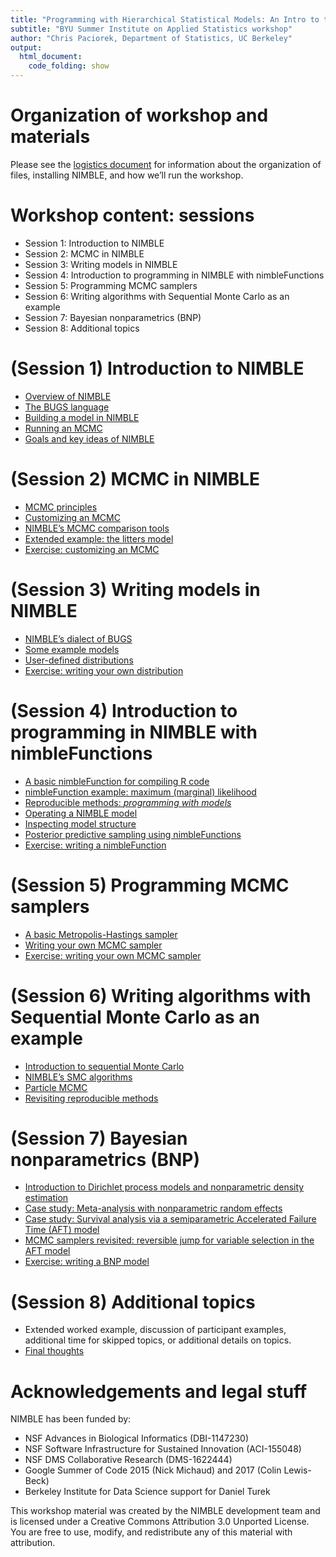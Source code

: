 ```yaml
---
title: "Programming with Hierarchical Statistical Models: An Intro to the BUGS-compatible NIMBLE system"
subtitle: "BYU Summer Institute on Applied Statistics workshop"
author: "Chris Paciorek, Department of Statistics, UC Berkeley"
output:
  html_document:
    code_folding: show
---
```


# Organization of workshop and materials

Please see the [logistics document](logistics_slides.html) for information about the organization of files, installing NIMBLE, and how we'll run the workshop.

# Workshop content: sessions

 - Session 1: Introduction to NIMBLE
 - Session 2: MCMC in NIMBLE
 - Session 3: Writing models in NIMBLE
 - Session 4: Introduction to programming in NIMBLE with nimbleFunctions
 - Session 5: Programming MCMC samplers
 - Session 6: Writing algorithms with Sequential Monte Carlo as an example
 - Session 7: Bayesian nonparametrics (BNP)
 - Session 8: Additional topics

# (Session 1) Introduction to NIMBLE

 - [Overview of NIMBLE](modules/1.1_nimble_background_slides.html)
 - [The BUGS language](modules/1.2_bugs_language_slides.html)
 - [Building a model in NIMBLE](modules/1.3_build_model_slides.html)
 - [Running an MCMC](modules/1.4_run_mcmc_slides.html) 
 - [Goals and key ideas of NIMBLE](modules/1.5_nimble_principles_slides.html)

# (Session 2) MCMC in NIMBLE

 - [MCMC principles](modules/2.1_mcmc_principles_slides.html)
 - [Customizing an MCMC](modules/2.2_customizing_mcmc_slides.html)
 - [NIMBLE's MCMC comparison tools](modules/2.3_compareMCMC_slides.html)
 - [Extended example: the litters model](modules/2.4_customizing_mcmc_extended_slides.html)
 - [Exercise: customizing an MCMC](modules/2.5_mcmc_exercises_slides.html)

# (Session 3) Writing models in NIMBLE

 - [NIMBLE's dialect of BUGS](modules/3.1_nimble_bugs.html)
 - [Some example models](modules/3.2_example_models_slides.html)
 - [User-defined distributions](modules/3.3_user_dist_slides.html) 
 - [Exercise: writing your own distribution](modules/3.4_user_dist_exercises_slides.html) 

# (Session 4) Introduction to programming in NIMBLE with nimbleFunctions

 - [A basic nimbleFunction for compiling R code](modules/4.1_compile_R_slides.html)
 - [nimbleFunction example: maximum (marginal) likelihood](modules/4.2_basic_nimbleFunction_slides.html) 
 - [Reproducible methods: *programming with models*](modules/4.3_programming_with_models_slides.html)
 - [Operating a NIMBLE model](modules/4.4_operating_model_slides.html)
 - [Inspecting model structure](modules/4.5_model_structure_slides.html)
 - [Posterior predictive sampling using nimbleFunctions](modules/4.6_full_nimbleFunction_slides.html)
 - [Exercise: writing a nimbleFunction](modules/4.7_writing_nimbleFunctions_exercises_slides.html)

# (Session 5) Programming MCMC samplers

 - [A basic Metropolis-Hastings sampler](modules/5.1_nimbleFunction_samplers_slides.html)
 - [Writing your own MCMC sampler](modules/5.2_user_sampler_slides.html)
 - [Exercise: writing your own MCMC sampler](modules/5.3_user_sampler_exercises_slides.html)

# (Session 6) Writing algorithms with Sequential Monte Carlo as an example

 - [Introduction to sequential Monte Carlo](modules/6.1_smc_intro_slides.html)
 - [NIMBLE's SMC algorithms](modules/6.2_smc_nimble_slides.html)
 - [Particle MCMC](modules/6.3_particle_mcmc_slides.html)
 - [Revisiting reproducible methods](modules/6.4_reproducibility_revisited_slides.html)

# (Session 7) Bayesian nonparametrics (BNP)

 - [Introduction to Dirichlet process models and nonparametric density estimation](modules/7.1_bnp_intro_slides.html)
 - [Case study: Meta-analysis with nonparametric random effects](modules/7.2_meta_analysis_slides.html)
 - [Case study: Survival analysis via a semiparametric Accelerated Failure Time (AFT) model](modules/7.3_survival_analysis_slides.html)
 - [MCMC samplers revisited: reversible jump for variable selection in the AFT model](modules/7.4_reversible_jump_AFT_slides.html)
 - [Exercise: writing a BNP model](modules/7.5_bnp_exercises_slides.html)

# (Session 8) Additional topics
 - Extended worked example, discussion of participant examples, additional time for skipped topics, or additional details on topics.
 - [Final thoughts](modules/8.1_final_thoughts_slides.html)
 
# Acknowledgements and legal stuff

NIMBLE has been funded by:

 - NSF Advances in Biological Informatics (DBI-1147230)
 - NSF Software	Infrastructure for Sustained Innovation	(ACI-155048)
 - NSF DMS Collaborative Research (DMS-1622444)
 - Google Summer of Code 2015 (Nick Michaud) and 2017 (Colin Lewis-Beck)
 - Berkeley Institute for Data Science support for Daniel Turek

This workshop material was created by the NIMBLE development team and is licensed under a Creative Commons Attribution 3.0 Unported License. You are free to use, modify, and redistribute any of this material with attribution.
